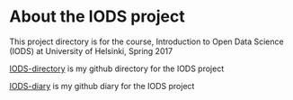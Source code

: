 
# About the IODS project

This project directory is for the course, Introduction to Open Data Science (IODS)  at University of Helsinki, Spring 2017

[IODS-directory](https://github.com/ldaniel2016/IODS-project)  is  my github directory for the IODS project

[IODS-diary](https://ldaniel2016.github.io/IODS-project/)  is  my github diary for the IODS project